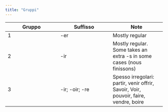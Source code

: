 ```yaml
---
title: "Gruppi"
---
```


| Gruppo | Suffisso       | Note                                                                                 |
|------------------------|------------------------|------------------------|
| 1      | -er            | Mostly regular                                                                       |
| 2      | -ir            | Mostly regular. Some takes an extra -s in some cases (nous finissons)                |
| 3      | -ir; -oir; -re | Spesso irregolari: partir, venir offrir, Savoir, Voir, pouvoir, faire, vendre, boire |
